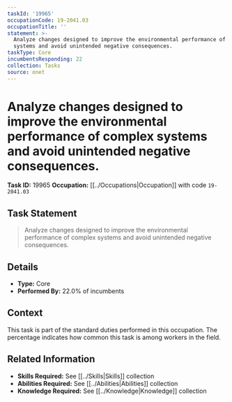 ```yaml
---
taskId: '19965'
occupationCode: 19-2041.03
occupationTitle: ''
statement: >-
  Analyze changes designed to improve the environmental performance of complex
  systems and avoid unintended negative consequences.
taskType: Core
incumbentsResponding: 22
collection: Tasks
source: onet
---
```

# Analyze changes designed to improve the environmental performance of complex systems and avoid unintended negative consequences.

**Task ID:** 19965
**Occupation:** [[../Occupations|Occupation]] with code `19-2041.03`

## Task Statement

> Analyze changes designed to improve the environmental performance of complex systems and avoid unintended negative consequences.

## Details

- **Type:** Core
- **Performed By:** 22.0% of incumbents

## Context

This task is part of the standard duties performed in this occupation. The percentage indicates how common this task is among workers in the field.

## Related Information

- **Skills Required:** See [[../Skills|Skills]] collection
- **Abilities Required:** See [[../Abilities|Abilities]] collection
- **Knowledge Required:** See [[../Knowledge|Knowledge]] collection
